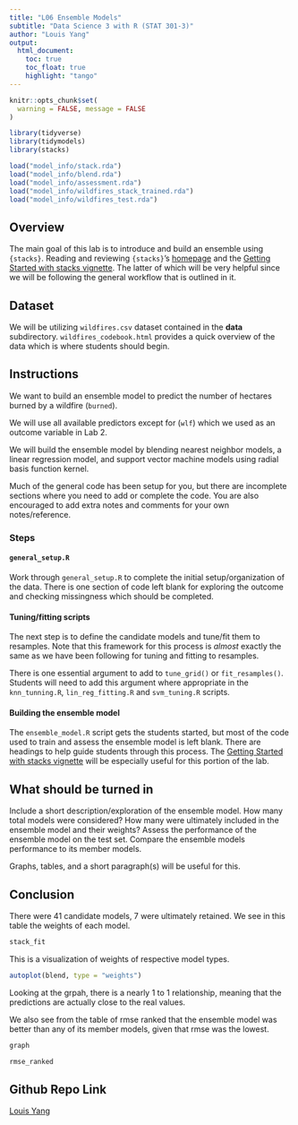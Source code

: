 ```yaml
---
title: "L06 Ensemble Models"
subtitle: "Data Science 3 with R (STAT 301-3)"
author: "Louis Yang"
output: 
  html_document:
    toc: true
    toc_float: true
    highlight: "tango"
---
```


<!-- Set global options for R code chunks -->
```r
knitr::opts_chunk$set(
  warning = FALSE, message = FALSE
)
```


```r
library(tidyverse)
library(tidymodels)
library(stacks)

load("model_info/stack.rda")
load("model_info/blend.rda")
load("model_info/assessment.rda")
load("model_info/wildfires_stack_trained.rda")
load("model_info/wildfires_test.rda")
```

## Overview

The main goal of this lab is to introduce and build an ensemble using `{stacks}`. Reading and reviewing `{stacks}`'s [homepage](https://stacks.tidymodels.org/index.html){target="_blank"} and the [Getting Started with stacks vignette](https://stacks.tidymodels.org/articles/basics.html){target="_blank"}. The latter of which will be very helpful since we will be following the general workflow that is outlined in it.

## Dataset

We will be utilizing `wildfires.csv` dataset contained in the **data** subdirectory. `wildfires_codebook.html` provides a quick overview of the data which is where students should begin.

## Instructions

We want to build an ensemble model to predict the number of hectares burned by a wildfire (`burned`). 

We will use all available predictors except for (`wlf`) which we used as an outcome variable in Lab 2. 

We will build the ensemble model by blending nearest neighbor models, a linear regression model, and support vector machine models using radial basis function kernel.

Much of the general code has been setup for you, but there are incomplete sections where you need to add or complete the code. You are also encouraged to add extra notes and comments for your own notes/reference.

### Steps

#### `general_setup.R`

Work through `general_setup.R` to complete the initial setup/organization of the data. There is one section of code left blank for exploring the outcome and checking missingness which should be completed. 

#### Tuning/fitting scripts

The next step is to define the candidate models and tune/fit them to resamples. Note that this framework for this process is *almost* exactly the same as we have been following for tuning and fitting to resamples. 

There is one essential argument to add to `tune_grid()` or `fit_resamples()`. Students will need to add this argument where appropriate in the `knn_tunning.R`, `lin_reg_fitting.R` and `svm_tuning.R` scripts.

#### Building the ensemble model

The `ensemble_model.R` script gets the students started, but most of the code used to train and assess the ensemble model is left blank. There are headings to help guide students through this process. The [Getting Started with stacks vignette](https://stacks.tidymodels.org/articles/basics.html){target="_blank"} will be especially useful for this portion of the lab.

## What should be turned in

Include a short description/exploration of the ensemble model. How many total models were considered? How many were ultimately included in the ensemble model and their weights? Assess the performance of the ensemble model on the test set. Compare the ensemble models performance to its member models. 

Graphs, tables, and a short paragraph(s) will be useful for this. 

## Conclusion

There were 41 candidate models, 7 were ultimately retained. We see in this table the weights of each model.


```r
stack_fit
```


This is a visualization of weights of respective model types.

```r
autoplot(blend, type = "weights") 
```

Looking at the grpah, there is a nearly 1 to 1 relationship, meaning that the predictions are actually close to the real values. 

We also see from the table of rmse ranked that the ensemble model was better than any of its member models, given that rmse was the lowest. 

```r
graph

rmse_ranked
```


## Github Repo Link

[Louis Yang](https://github.com/louis20y/L06-louis20y){target="_blank"}
